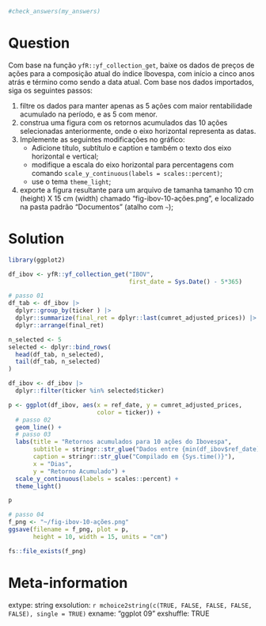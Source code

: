 ```r

#check_answers(my_answers)
```

Question
========

Com base na função `yfR::yf_collection_get`, baixe os dados de preços de ações para a composição atual do índice Ibovespa, com início a cinco anos atrás e término como sendo a data atual. Com base nos dados importados, siga os seguintes passos:

1. filtre os dados para manter apenas as 5 ações com maior rentabilidade acumulado na período, e as 5 com menor.
1. construa uma figura com os retornos acumulados das 10 ações selecionadas anteriormente, onde o eixo horizontal representa as datas.
1. Implemente as seguintes modificações no gráfico:
    - Adicione título, subtítulo e caption e também o texto dos eixo horizontal e vertical;
    - modifique a escala do eixo horizontal para percentagens com comando `scale_y_continuous(labels = scales::percent)`;
    - use o tema `theme_light`;
1. exporte a figura resultante para um arquivo de tamanha tamanho 10 cm (height) X 15 cm (width) chamado "fig-ibov-10-ações.png", e localizado na pasta padrão "Documentos" (atalho com `~`);


Solution
================

```r
library(ggplot2)

df_ibov <- yfR::yf_collection_get("IBOV",
                                  first_date = Sys.Date() - 5*365)

# passo 01
df_tab <- df_ibov |>
  dplyr::group_by(ticker ) |>
  dplyr::summarize(final_ret = dplyr::last(cumret_adjusted_prices)) |>
  dplyr::arrange(final_ret)

n_selected <- 5
selected <- dplyr::bind_rows(
  head(df_tab, n_selected),
  tail(df_tab, n_selected)
)

df_ibov <- df_ibov |>
  dplyr::filter(ticker %in% selected$ticker)

p <- ggplot(df_ibov, aes(x = ref_date, y = cumret_adjusted_prices, 
                         color = ticker)) + 
  # passo 02
  geom_line() +
  # passo 03
  labs(title = "Retornos acumulados para 10 ações do Ibovespa",
       subtitle = stringr::str_glue("Dados entre {min(df_ibov$ref_date)} e {max(df_ibov$ref_date)}"),
       caption = stringr::str_glue("Compilado em {Sys.time()}"),
       x = "Dias",
       y = "Retorno Acumulado") +
  scale_y_continuous(labels = scales::percent) + 
  theme_light()

p

# passo 04
f_png <- "~/fig-ibov-10-ações.png"
ggsave(filename = f_png, plot = p,
       height = 10, width = 15, units = "cm")

fs::file_exists(f_png)
```

Meta-information
================
extype: string
exsolution: `r mchoice2string(c(TRUE, FALSE, FALSE, FALSE, FALSE), single = TRUE)`
exname: "ggplot 09"
exshuffle: TRUE


